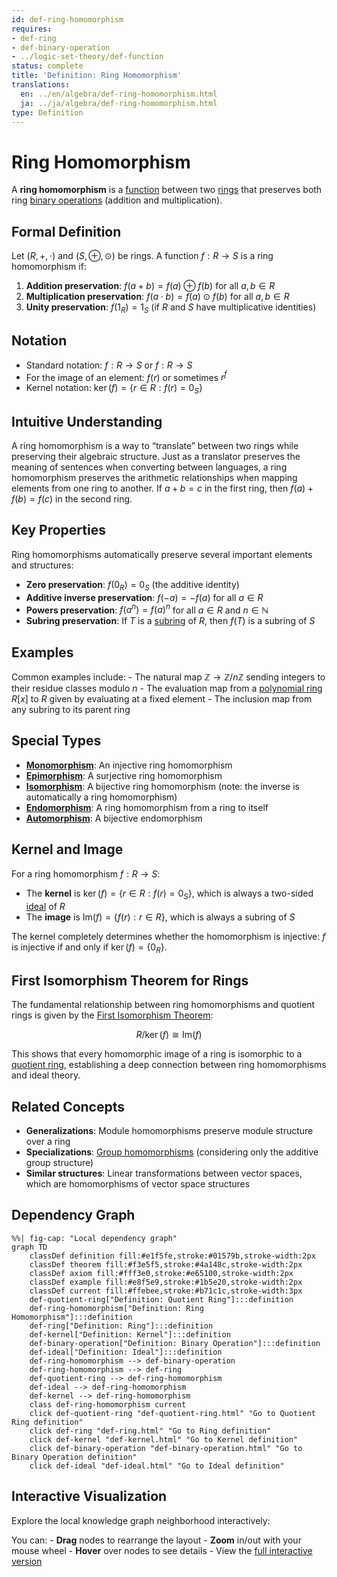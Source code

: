 ```yaml
---
id: def-ring-homomorphism
requires:
- def-ring
- def-binary-operation
- ../logic-set-theory/def-function
status: complete
title: 'Definition: Ring Homomorphism'
translations:
  en: ../en/algebra/def-ring-homomorphism.html
  ja: ../ja/algebra/def-ring-homomorphism.html
type: Definition
---
```


# Ring Homomorphism {#def-ring-homomorphism}

A **ring homomorphism** is a [function](../logic-set-theory/def-function.qmd) between two [rings](def-ring.qmd) that preserves both ring [binary operations](def-binary-operation.qmd) (addition and multiplication).

## Formal Definition

Let $(R, +, \cdot)$ and $(S, \oplus, \odot)$ be rings. A function $f: R \to S$ is a ring homomorphism if:

1. **Addition preservation**: $f(a + b) = f(a) \oplus f(b)$ for all $a, b \in R$
2. **Multiplication preservation**: $f(a \cdot b) = f(a) \odot f(b)$ for all $a, b \in R$
3. **Unity preservation**: $f(1_R) = 1_S$ (if $R$ and $S$ have multiplicative identities)

## Notation

- Standard notation: $f: R \to S$ or $f: R \rightarrow S$
- For the image of an element: $f(r)$ or sometimes $r^f$
- Kernel notation: $\ker(f) = \{r \in R : f(r) = 0_S\}$

## Intuitive Understanding

A ring homomorphism is a way to "translate" between two rings while preserving their algebraic structure. Just as a translator preserves the meaning of sentences when converting between languages, a ring homomorphism preserves the arithmetic relationships when mapping elements from one ring to another. If $a + b = c$ in the first ring, then $f(a) + f(b) = f(c)$ in the second ring.

## Key Properties

Ring homomorphisms automatically preserve several important elements and structures:

- **Zero preservation**: $f(0_R) = 0_S$ (the additive identity)
- **Additive inverse preservation**: $f(-a) = -f(a)$ for all $a \in R$
- **Powers preservation**: $f(a^n) = f(a)^n$ for all $a \in R$ and $n \in \mathbb{N}$
- **Subring preservation**: If $T$ is a [subring](def-subring.qmd) of $R$, then $f(T)$ is a subring of $S$

## Examples

Common examples include:
- The natural map $\mathbb{Z} \to \mathbb{Z}/n\mathbb{Z}$ sending integers to their residue classes modulo $n$
- The evaluation map from a [polynomial ring](def-polynomial-ring.qmd) $R[x]$ to $R$ given by evaluating at a fixed element
- The inclusion map from any subring to its parent ring

## Special Types

- **[Monomorphism](../category-theory/def-monomorphism.qmd)**: An injective ring homomorphism
- **[Epimorphism](../category-theory/def-epimorphism.qmd)**: A surjective ring homomorphism
- **[Isomorphism](def-isomorphism.qmd)**: A bijective ring homomorphism (note: the inverse is automatically a ring homomorphism)
- **[Endomorphism](def-endomorphism.qmd)**: A ring homomorphism from a ring to itself
- **[Automorphism](def-automorphism.qmd)**: A bijective endomorphism

## Kernel and Image

For a ring homomorphism $f: R \to S$:

- The **kernel** is $\ker(f) = \{r \in R : f(r) = 0_S\}$, which is always a two-sided [ideal](def-ideal.qmd) of $R$
- The **image** is $\text{Im}(f) = \{f(r) : r \in R\}$, which is always a subring of $S$

The kernel completely determines whether the homomorphism is injective: $f$ is injective if and only if $\ker(f) = \{0_R\}$.

## First Isomorphism Theorem for Rings

The fundamental relationship between ring homomorphisms and quotient rings is given by the [First Isomorphism Theorem](thm-first-isomorphism.qmd):

$$R/\ker(f) \cong \text{Im}(f)$$

This shows that every homomorphic image of a ring is isomorphic to a [quotient ring](def-quotient-ring.qmd), establishing a deep connection between ring homomorphisms and ideal theory.

## Related Concepts

- **Generalizations**: Module homomorphisms preserve module structure over a ring
- **Specializations**: [Group homomorphisms](def-homomorphism.qmd) (considering only the additive group structure)
- **Similar structures**: Linear transformations between vector spaces, which are homomorphisms of vector space structures

## Dependency Graph

```mermaid
%%| fig-cap: "Local dependency graph"
graph TD
    classDef definition fill:#e1f5fe,stroke:#01579b,stroke-width:2px
    classDef theorem fill:#f3e5f5,stroke:#4a148c,stroke-width:2px
    classDef axiom fill:#fff3e0,stroke:#e65100,stroke-width:2px
    classDef example fill:#e8f5e9,stroke:#1b5e20,stroke-width:2px
    classDef current fill:#ffebee,stroke:#b71c1c,stroke-width:3px
    def-quotient-ring["Definition: Quotient Ring"]:::definition
    def-ring-homomorphism["Definition: Ring Homomorphism"]:::definition
    def-ring["Definition: Ring"]:::definition
    def-kernel["Definition: Kernel"]:::definition
    def-binary-operation["Definition: Binary Operation"]:::definition
    def-ideal["Definition: Ideal"]:::definition
    def-ring-homomorphism --> def-binary-operation
    def-ring-homomorphism --> def-ring
    def-quotient-ring --> def-ring-homomorphism
    def-ideal --> def-ring-homomorphism
    def-kernel --> def-ring-homomorphism
    class def-ring-homomorphism current
    click def-quotient-ring "def-quotient-ring.html" "Go to Quotient Ring definition"
    click def-ring "def-ring.html" "Go to Ring definition"
    click def-kernel "def-kernel.html" "Go to Kernel definition"
    click def-binary-operation "def-binary-operation.html" "Go to Binary Operation definition"
    click def-ideal "def-ideal.html" "Go to Ideal definition"
```

## Interactive Visualization

Explore the local knowledge graph neighborhood interactively:

::: {.graph-viz data-id="def-ring-homomorphism" data-width="700" data-height="500"}
:::

You can:
- **Drag** nodes to rearrange the layout
- **Zoom** in/out with your mouse wheel
- **Hover** over nodes to see details
- View the [full interactive version](../../output/interactive/def-ring-homomorphism.html){target="_blank"}
